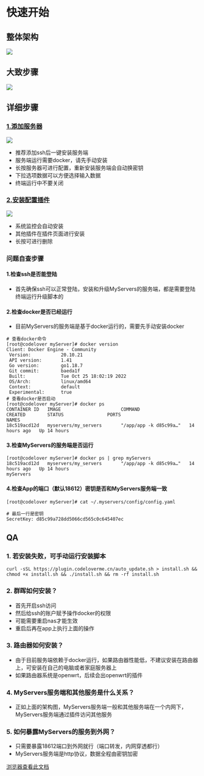 
# 快速开始

## 整体架构
[![](https://plugin.codeloverme.cn/img/myservers.png)](https://plugin.codeloverme.cn/img/myservers.png)

## 大致步骤

[![](https://plugin.codeloverme.cn/img/jiaocheng.png)](https://plugin.codeloverme.cn/img/jiaocheng.png)

## 详细步骤

### [1.添加服务器](https://plugin.codeloverme.cn/img/1_add_server.png)
[![](https://plugin.codeloverme.cn/img/1_add_server.png)](https://plugin.codeloverme.cn/img/1_add_server.png)
- 推荐添加ssh后一键安装服务端
- 服务端运行需要docker，请先手动安装
- 长按服务器可进行配置，重新安装服务端会自动换密钥
- 下拉选项数据可以方便选择输入数据
- 终端运行中不要关闭
### [2.安装配置插件](https://plugin.codeloverme.cn/img/2_add_server.png)
[![](https://plugin.codeloverme.cn/img/2_add_server.png)](https://plugin.codeloverme.cn/img/2_add_server.png)
- 系统监控会自动安装
- 其他插件在插件页面进行安装
- 长按可进行删除

### 问题自查步骤

#### 1.检查ssh是否能登陆
- 首先确保ssh可以正常登陆，安装和升级MyServers的服务端，都是需要登陆终端运行升级脚本的 

#### 2.检查docker是否已经运行
- 目前MyServers的服务端是基于docker运行的，需要先手动安装docker

```shell
# 查看docker命令
[root@codelover myServer]# docker version
Client: Docker Engine - Community
 Version:           20.10.21
 API version:       1.41
 Go version:        go1.18.7
 Git commit:        baeda1f
 Built:             Tue Oct 25 18:02:19 2022
 OS/Arch:           linux/amd64
 Context:           default
 Experimental:      true
# 查看docker是否启动
[root@codelover myServer]# docker ps
CONTAINER ID   IMAGE                      COMMAND                  CREATED        STATUS                PORTS                                                                                                                                     NAMES
18c519acd12d   myservers/my_servers       "/app/app -k d85c99a…"   14 hours ago   Up 14 hours                
```

#### 3.检查MyServers的服务端是否运行

```shell
[root@codelover myServer]# docker ps | grep myServers
18c519acd12d   myservers/my_servers       "/app/app -k d85c99a…"   14 hours ago   Up 14 hours                                                                                                                                                     myServers
```

#### 4.检查App的端口（默认18612）密钥是否和MyServers服务端一致
```shell
[root@codelover myServer]# cat ~/.myservers/config/config.yaml 

# 最后一行是密钥
SecretKey: d85c99a728dd5066cd565c0c645407ec
```




## QA
### 1. 若安装失败，可手动运行安装脚本
```shell
curl -sSL https://plugin.codeloverme.cn/auto_update.sh > install.sh && chmod +x install.sh && ./install.sh && rm -rf install.sh 
```

### 2. 群晖如何安装？
- 首先开启ssh访问
- 然后给ssh的账户赋予操作docker的权限
- 可能需要重启nas才能生效
- 重启后再在app上执行上面的操作

### 3. 路由器如何安装？
- 由于目前服务端依赖于docker运行，如果路由器性能低，不建议安装在路由器上，可安装在自己的电脑或者家庭服务器上
- 如果路由器系统是openwrt，后续会出openwrt的插件

### 4. MyServers服务端和其他服务是什么关系？
- 正如上面的架构图，MyServers服务端一般和其他服务端在一个内网下，MyServers服务端通过插件访问其他服务

### 5. 如何暴露MyServers的服务到外网？
- 只需要暴露18612端口到外网就行（端口转发，内网穿透都行）
- MyServers服务端是http协议，数据全程由密钥加密



[浏览器查看此文档](https://myservers.codeloverme.cn/doc/)